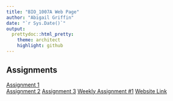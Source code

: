 ```yaml
---
title: "BIO_1007A Web Page"
author: "Abigail Griffin"
date: "`r Sys.Date()`"
output:
  prettydoc::html_pretty:
    theme: architect
    highlight: github
---
```


## Assignments
[Assignment 1](Assignment1.html)   
[Assignment 2](Assignment2.html)
[Assignment 3](Assignment3.html)
[Weekly Assignment #1](Weekly-Assignment-01-17-2023.html)
[Website Link](https://google.com)   